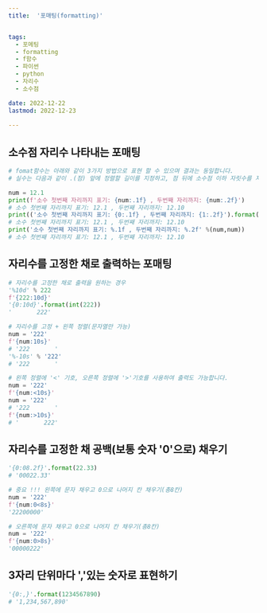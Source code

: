 ```yaml
---
title:  '포매팅(formatting)'


tags:
  - 포메팅
  - formatting
  - f함수
  - 파이썬
  - python
  - 자리수
  - 소수점

date: 2022-12-22
lastmod: 2022-12-23
 
---
```



## 소수점 자리수 나타내는 포매팅

```python
# fomat함수는 아래와 같이 3가지 방법으로 표현 할 수 있으며 결과는 동일합니다.
# 실수는 다음과 같이 .(점) 앞에 정렬할 길이를 지정하고, 점 뒤에 소수점 이하 자릿수를 지정합니다.

num = 12.1
print(f'소수 첫번째 자리까지 표기: {num:.1f} , 두번째 자리까지: {num:.2f}')
# 소수 첫번째 자리까지 표기: 12.1 , 두번째 자리까지: 12.10
print(('소수 첫번째 자리까지 표기: {0:.1f} , 두번째 자리까지: {1:.2f}').format(num,num))
# 소수 첫번째 자리까지 표기: 12.1 , 두번째 자리까지: 12.10
print('소수 첫번째 자리까지 표기: %.1f , 두번째 자리까지: %.2f' %(num,num))
# 소수 첫번째 자리까지 표기: 12.1 , 두번째 자리까지: 12.10
```

## 자리수를 고정한 채로 출력하는 포매팅

```python
# 자리수를 고정한 채로 출력을 원하는 경우
'%10d' % 222
f'{222:10d}'
'{0:10d}'.format(int(222))
'       222'

# 자리수를 고정 + 왼쪽 정렬(문자열만 가능)
num = '222'
f'{num:10s}'
# '222       '
'%-10s' % '222'
# '222       '

# 왼쪽 정렬에 '<' 기호, 오른쪽 정렬에 '>'기호를 사용하여 출력도 가능합니다.
num = '222'
f'{num:<10s}'
num = '222'
# '222       '
f'{num:>10s}'
# '       222'
```

## 자리수를 고정한 채 공백(보통 숫자 '0'으로) 채우기

```python
'{0:08.2f}'.format(22.33)
# '00022.33'

# 중요 !!! 왼쪽에 문자 채우고 0으로 나머지 칸 채우기(총8칸)
num = '222'
f'{num:0<8s}'
'22200000'

# 오른쪽에 문자 채우고 0으로 나머지 칸 채우기(총8칸)
num = '222'
f'{num:0>8s}'
'00000222'

```

## 3자리 단위마다 ','있는 숫자로 표현하기

```python
'{0:,}'.format(1234567890)
# '1,234,567,890'

```
